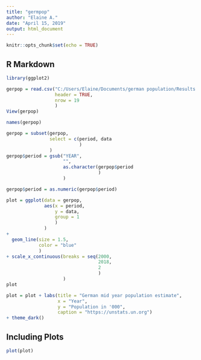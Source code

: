 ```yaml
---
title: "germpop"
author: "Elaine A."
date: "April 15, 2019"
output: html_document
---
```



```r
knitr::opts_chunk$set(echo = TRUE)
```

## R Markdown


```r

library(ggplot2)

gerpop = read.csv("C:/Users/Elaine/Documents/german population/Results.csv", 
                  header = TRUE, 
                  nrow = 19
                  )
View(gerpop)

names(gerpop)

gerpop = subset(gerpop, 
                select = c(period, data
                           )
                )
gerpop$period = gsub("YEAR",
                     "", 
                     as.character(gerpop$period
                                  )
                     )

gerpop$period = as.numeric(gerpop$period)

plot = ggplot(data = gerpop, 
              aes(x = period, 
                  y = data, 
                  group = 1
                  )
              ) 
+ 
  geom_line(size = 1.5, 
            color = "blue"
            ) 
+ scale_x_continuous(breaks = seq(2000, 
                                  2018, 
                                  2
                                  )
                     )
plot

plot = plot + labs(title = "German mid year population estimate", 
                   x = "Year", 
                   y = "Population in '000", 
                   caption = "https://unstats.un.org") 
+ theme_dark()

```

## Including Plots


```r
plot(plot)
```


